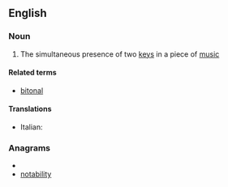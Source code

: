 ==English==

===Noun===
{{en-noun|-}}

# {{music}} The simultaneous presence of two [[key]]s in a piece of [[music]]

====Related terms====
* [[bitonal]]

====Translations====
{{trans-top|bitonality}}
* Italian: {{t-|it|bitonalità|f}}
{{trans-mid}}
{{trans-bottom}}

===Anagrams===
* {{alphagram|abiilnotty}}
* [[notability#English|notability]]
